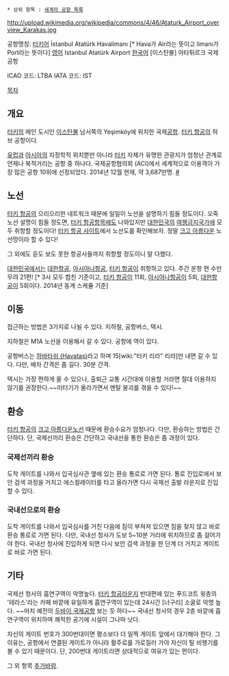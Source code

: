  * 상위 항목 : [[세계의 공항 목록]]

http://upload.wikimedia.org/wikipedia/commons/4/46/Ataturk_Airport_overview_Karakas.jpg

공항명칭:
[[터키어]] İstanbul Atatürk Havalimanı [* Hava가 Air라는 뜻이고 limanı가 Port라는 뜻이다]
[[영어]] Istanbul Atatürk Airport 
[[한국어]] [이스탄불] 아타튀르크 국제공항

ICAO 코드: LTBA
IATA 코드: IST

[[목차]]

== 개요 ==
[[터키]]의 메인 도시인 [[이스탄불]] 남서쪽의 Yeşimköy에 위치한 국제[[공항]]. [[터키 항공]]의 허브 공항이다.

[[유럽]]과 [[아시아]]의 지정학적 위치뿐만 아니라 [[터키]] 자체가 유명한 관광지가 엄청난 관계로 언제나 북적거리는 공항 중 하나다.
국제공항협의회 (ACI)에서 세계적으로 이용객이 가장 많은 공항 10위에 선정되었다. 2014년 12월 현재, 약 3,687만명. [http://www.airtravelinfo.kr/xe/air_news/1068932 #]

== 노선 ==
[[터키 항공]]의 으리으리한 네트워크 때문에 일일이 노선을 설명하기 힘들 정도이다.
오죽 노선 설명이 힘들 정도면, [[터키 항공]]항목에도 나와있지만 [[대한민국]]의 [[여행금지국가]]에 모두 취항할 정도이다!
[http://www.turkishairlines.com/en-int/flights-tickets/flights-destinations?departure=istanbul&continent=all&class=economy 터키 항공 사이트]에서 노선도를 확인해보자. 정말 [[크고 아름다운]] 노선망이라 할 수 있다!

그 외에도 듣도 보도 못한 항공사들까지 취항할 정도이니 말 다했다. 

[[대한민국]]에서는 [[대한항공]], [[아시아나항공]], [[터키 항공]]이 취항하고 있다.
주간 운항 편 수만 무려 21편! [* 3사 모두 합친 기준이고, [[터키 항공]]이 11회, [[아시아나항공]]이 5회, [[대한항공]]이 5회이다. 2014년 동계 스케쥴 기준]

== 이동 ==
접근하는 방법은 3가지로 나뉠 수 있다. 지하철, 공항버스, 택시.

지하철은 M1A 노선을 이용해서 갈 수 있다. 공항에 역이 있다.

공항버스는 [http://www.havatas.com/ 하바타쉬 (Havataş)]라고 하며 15[wiki:"터키 리라" 리라]만 내면 갈 수 있다. 다만, 배차 간격은 좀 길다. 30분 간격.

택시는 가장 편하게 올 수 있으나, 출퇴근 교통 시간대에 이용할 거라면 절대 이용하지 않기를 권장한다.~~미터기가 올라가면서 멘탈 붕괴를 겪을 수 있다!~~

== 환승 ==
[[터키 항공]]의 [[크고 아름다운]]노선 때문에 환승수요가 엄청나다. 다만, 환승하는 방법은 간단하다.
단, 국제선끼리 환승은 간단하고 국내선을 통한 환승은 좀 과정이 있다.

=== 국제선끼리 환승 ===
도착 게이트를 나와서 입국심사관 옆에 있는 환승 통로로 가면 된다.
통로 진입로에서 보안 검색 과정을 거치고 에스컬레이터를 타고 올라가면 다시 국제선 출발 라운지로 진입할 수 있다.

=== 국내선으로의 환승 ===
도착 게이트를 나와서 입국심사를 거친 다음에 짐이 부쳐져 있으면 짐을 찾지 않고 바로 환승 통로로 가면 된다.
다만, 국내선 청사가 도보 5~10분 거리에 위치하므로 좀 걸어가야 한다.
국내선 청사에 진입하게 되면 다시 보안 검색 과정을 한 단계 더 거치고 게이트로 바로 가면 된다.

== 기타 ==
국제선 청사의 흡연구역이 악명높다. [[터키 항공]]라운지 반대편에 있는 푸드코트 윗층의 '테라스'라는 카페 바깥에 유일하게 흡연구역이 있는데 24시간 [너구리] 소굴로 악명 높다. ~~마치 예전의 [[두바이 국제공항]] 보는 듯 하다~~
국내선 청사의 경우 2층 바깥에 흡연구역이 위치하며 쾌적한 공기에 시설이 그나마 낫다.

자신의 게이트 번호가 300번대이면 평소보다 더 일찍 게이트 앞에서 대기해야 한다. 그 이유는, 공항에서 연결된 게이트가 아니라 활주로를 가로질러 가야 자신이 탈 비행기를 볼 수 있기 때문이다.
단, 200번대 게이트라면 상대적으로 여유가 있는 편이다.


그 외 항목 [[추가바람]].
